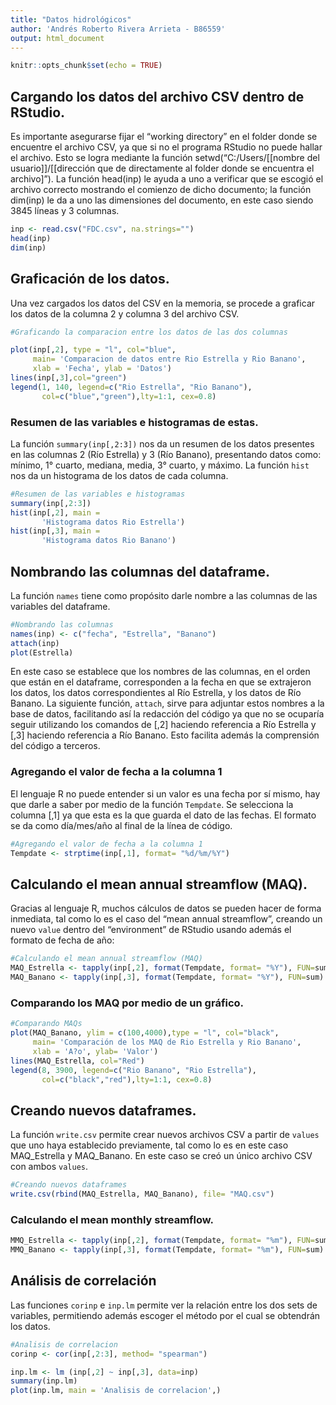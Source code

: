 ```yaml
---
title: "Datos hidrológicos"
author: 'Andrés Roberto Rivera Arrieta - B86559'
output: html_document
---
```


```r
knitr::opts_chunk$set(echo = TRUE)
```

## Cargando los datos del archivo CSV dentro de RStudio.

Es importante asegurarse fijar el "working directory" en el folder donde se encuentre el archivo CSV, ya que si no el programa RStudio no puede hallar el archivo. Esto se logra mediante la función setwd("C:/Users/[[nombre del usuario]]/[[dirección que de directamente al folder donde se encuentra el archivo]"). La función head(inp) le ayuda a uno a verificar que se escogió el archivo correcto mostrando el comienzo de dicho documento; la función dim(inp) le da a uno las dimensiones del documento, en este caso siendo 3845 líneas y 3 columnas.

```r
inp <- read.csv("FDC.csv", na.strings="")  
head(inp)
dim(inp)
```

## Graficación de los datos.

Una vez cargados los datos del CSV en la memoria, se procede a graficar los datos de la columna 2 y columna 3 del archivo CSV.

```r
#Graficando la comparacion entre los datos de las dos columnas

plot(inp[,2], type = "l", col="blue", 
     main= 'Comparacion de datos entre Rio Estrella y Rio Banano',
     xlab = 'Fecha', ylab = 'Datos')
lines(inp[,3],col="green")
legend(1, 140, legend=c("Rio Estrella", "Rio Banano"), 
       col=c("blue","green"),lty=1:1, cex=0.8)
```

### Resumen de las variables e histogramas de estas.

La función `summary(inp[,2:3])` nos da un resumen de los datos presentes en las columnas 2 (Río Estrella) y 3 (Río Banano), presentando datos como: mínimo, 1° cuarto, mediana, media, 3° cuarto, y máximo. La función `hist` nos da un histograma de los datos de cada columna.

```r
#Resumen de las variables e histogramas
summary(inp[,2:3])
hist(inp[,2], main = 
       'Histograma datos Rio Estrella')
hist(inp[,3], main = 
       'Histograma datos Rio Banano')
```

## Nombrando las columnas del dataframe.

La función `names` tiene como propósito darle nombre a las columnas de las variables del dataframe.

```r
#Nombrando las columnas
names(inp) <- c("fecha", "Estrella", "Banano")
attach(inp)
plot(Estrella)
```

En este caso se establece que los nombres de las columnas, en el orden que están en el dataframe, corresponden a la fecha en que se extrajeron los datos, los datos correspondientes al Río Estrella, y los datos de Río Banano. La siguiente función, `attach`, sirve para adjuntar estos nombres a la base de datos, facilitando así la redacción del código ya que no se ocuparía seguir utilizando los comandos de [,2] haciendo referencia a Río Estrella y [,3] haciendo referencia a Río Banano. Esto facilita además la comprensión del código a terceros.

### Agregando el valor de fecha a la columna 1

El lenguaje R no puede entender si un valor es una fecha por sí mismo, hay que darle a saber por medio de la función `Tempdate`. Se selecciona la columna [,1] ya que esta es la que guarda el dato de las fechas. El formato se da como día/mes/año al final de la línea de código.

```r
#Agregando el valor de fecha a la columna 1
Tempdate <- strptime(inp[,1], format= "%d/%m/%Y")
```

## Calculando el mean annual streamflow (MAQ).

Gracias al lenguaje R, muchos cálculos de datos se pueden hacer de forma inmediata, tal como lo es el caso del "mean annual streamflow", creando un nuevo `value` dentro del "environment" de RStudio usando además el formato de fecha de año:

```r
#Calculando el mean annual streamflow (MAQ) 
MAQ_Estrella <- tapply(inp[,2], format(Tempdate, format= "%Y"), FUN=sum)
MAQ_Banano <- tapply(inp[,3], format(Tempdate, format= "%Y"), FUN=sum)
```

### Comparando los MAQ por medio de un gráfico.

```r
#Comparando MAQs
plot(MAQ_Banano, ylim = c(100,4000),type = "l", col="black", 
     main= 'Comparación de los MAQ de Rio Estrella y Rio Banano', 
     xlab = 'A?o', ylab= 'Valor')
lines(MAQ_Estrella, col="Red")
legend(8, 3900, legend=c("Rio Banano", "Rio Estrella"), 
       col=c("black","red"),lty=1:1, cex=0.8)
```

## Creando nuevos dataframes.

La función `write.csv` permite crear nuevos archivos CSV a partir de `values` que uno haya establecido previamente, tal como lo es en este caso MAQ_Estrella y MAQ_Banano. En este caso se creó un único archivo CSV con ambos `values`.

```r
#Creando nuevos dataframes 
write.csv(rbind(MAQ_Estrella, MAQ_Banano), file= "MAQ.csv")
```

### Calculando el mean monthly streamflow.

```r
MMQ_Estrella <- tapply(inp[,2], format(Tempdate, format= "%m"), FUN=sum)
MMQ_Banano <- tapply(inp[,3], format(Tempdate, format= "%m"), FUN=sum)
```

## Análisis de correlación

Las funciones `corinp` e `inp.lm` permite ver la relación entre los dos sets de variables, permitiendo además escoger el método por el cual se obtendrán los datos.

```r
#Analisis de correlacion
corinp <- cor(inp[,2:3], method= "spearman")

inp.lm <- lm (inp[,2] ~ inp[,3], data=inp)
summary(inp.lm)
plot(inp.lm, main = 'Analisis de correlacion',)
```